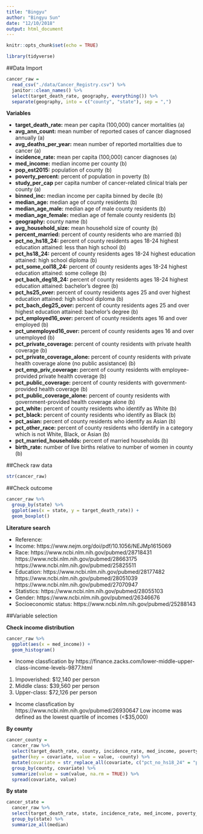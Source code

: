 ```yaml
---
title: "Bingyu"
author: "Bingyu Sun"
date: "12/10/2018"
output: html_document
---
```


```r
knitr::opts_chunk$set(echo = TRUE)

library(tidyverse)
```

##Data Import

```r
cancer_raw =
  read_csv("./data/Cancer_Registry.csv") %>% 
  janitor::clean_names() %>% 
  select(target_death_rate, geography, everything()) %>% 
  separate(geography, into = c("county", "state"), sep = ",")
```

**Variables**

* **target_death_rate:** mean per capita (100,000) cancer mortalities (a)
* **avg_ann_count:** mean number of reported cases of cancer diagnosed annually (a)
* **avg_deaths_per_year:** mean number of reported mortalities due to cancer (a)
* **incidence_rate:** mean per capita (100,000) cancer diagnoses (a)
* **med_income:** median income per county (b)
* **pop_est2015:** population of county (b)
* **poverty_percent:** percent of population in poverty (b)
* **study_per_cap** per capita number of cancer-related clinical trials per county (a)
* **binned_inc:** median income per capita binned by decile (b)
* **median_age:** median age of county residents (b)
* **median_age_male:** median age of male county residents (b)
* **median_age_female:** median age of female county residents (b)
* **geography:** county name (b)
* **avg_household_size:** mean household size of county (b)
* **percent_married:** percent of county residents who are married (b)
* **pct_no_hs18_24:** percent of county residents ages 18-24 highest education attained: less than high school (b) 
* **pct_hs18_24:** percent of county residents ages 18-24 highest education attained: high school diploma (b)
* **pct_some_col18_24:** percent of county residents ages 18-24 highest education attained: some college (b) 
* **pct_bach_deg18_24:** percent of county residents ages 18-24 highest education attained: bachelor's degree (b)
* **pct_hs25_over:** percent of county residents ages 25 and over highest education attained: high school diploma (b)              
* **pct_bach_deg25_over:** percent of county residents ages 25 and over highest education attained: bachelor's degree (b)
* **pct_employed16_over:** percent of county residents ages 16 and over employed (b)        
* **pct_unemployed16_over:** percent of county residents ages 16 and over unemployed (b)     
* **pct_private_coverage:** percent of county residents with private health coverage (b)
* **pct_private_coverage_alone:** percent of county residents with private health coverage alone (no public assistance) (b) 
* **pct_emp_priv_coverage:** percent of county residents with employee-provided private health coverage (b)     
* **pct_public_coverage:** percent of county residents with government-provided health coverage (b)
* **pct_public_coverage_alone:** percent of county residents with government-provided health coverage alone (b)  
* **pct_white:** percent of county residents who identify as White (b)           
* **pct_black:** percent of county residents who identify as Black (b)
* **pct_asian:** percent of county residents who identify as Asian (b)                  
* **pct_other_race:** percent of county residents who identify in a category which is not White, Black, or Asian (b)          
* **pct_married_households:** percent of married households (b)
* **birth_rate:** number of live births relative to number of women in county (b)

##Check raw data

```r
str(cancer_raw)
```

##Check outcome
```r
cancer_raw %>% 
  group_by(state) %>% 
  ggplot(aes(x = state, y = target_death_rate)) +
  geom_boxplot()
```

**Literature search**

* Reference:
* Income: https://www.nejm.org/doi/pdf/10.1056/NEJMp1615069
* Race: https://www.ncbi.nlm.nih.gov/pubmed/28718431
        https://www.ncbi.nlm.nih.gov/pubmed/28663175
        https://www.ncbi.nlm.nih.gov/pubmed/25825511
* Education: https://www.ncbi.nlm.nih.gov/pubmed/28177482
             https://www.ncbi.nlm.nih.gov/pubmed/28051039
             https://www.ncbi.nlm.nih.gov/pubmed/27070947
* Statistics: https://www.ncbi.nlm.nih.gov/pubmed/28055103
* Gender: https://www.ncbi.nlm.nih.gov/pubmed/26346676
* Socioeconomic status: https://www.ncbi.nlm.nih.gov/pubmed/25288143

##Variable selection

**Check income distribution**
```r
cancer_raw %>% 
  ggplot(aes(x = med_income)) +
  geom_histogram()
```

* Income classfication by https://finance.zacks.com/lower-middle-upper-class-income-levels-9877.html
1. Impoverished: $12,140 per person
2. Middle class: $39,560 per person
3. Upper-class: $72,126 per person

* Income classfication by https://www.ncbi.nlm.nih.gov/pubmed/26930647
Low income was defined as the lowest quartile of incomes (<$35,000)

**By county**
```r
cancer_county =
  cancer_raw %>% 
  select(target_death_rate, county, incidence_rate, med_income, poverty_percent, median_age:median_age_female, avg_household_size:pct_other_race) %>% 
  gather(key = covariate, value = value, -county) %>% 
  mutate(covariate = str_replace_all(covariate, c("pct_no_hs18_24" = "pct_hs18_24", "pct_hs18_24" = "pct_hs18_24"))) %>% 
  group_by(county, covariate) %>% 
  summarize(value = sum(value, na.rm = TRUE)) %>% 
  spread(covariate, value)
```

**By state**
```r
cancer_state =
  cancer_raw %>% 
  select(target_death_rate, state, incidence_rate, med_income, poverty_percent, median_age:median_age_female, pct_no_hs18_24:pct_other_race) %>%
  group_by(state) %>% 
  summarize_all(median)
```


